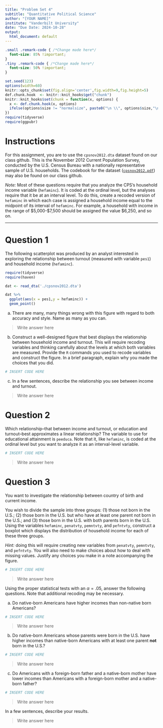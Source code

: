 ```yaml
---
title: "Problem Set 4"
subtitle: "Quantitative Political Science"
author: "[YOUR NAME]"
institute: "Vanderbilt University"
date: "Due Date: 2024-10-28"
output:
  html_document: default
---
```


```css
.small .remark-code { /*Change made here*/
  font-size: 85% !important;
}
.tiny .remark-code { /*Change made here*/
  font-size: 50% !important;
}
```

```r
set.seed(123)
options(width=60)
knitr::opts_chunk$set(fig.align='center',fig.width=9,fig.height=5)
def.chunk.hook  <- knitr::knit_hooks$get("chunk")
knitr::knit_hooks$set(chunk = function(x, options) {
  x <- def.chunk.hook(x, options)
  ifelse(options$size != "normalsize", paste0("\n \\", options$size,"\n\n", x, "\n\n \\normalsize"), x)
})
require(tidyverse)
require(ggpubr)
```

# Instructions


For this assignment, you are to use the `cpsnov2012.dta` dataset found on our class github. This is the November 2012 Current Population Survey, conducted by the U.S. Census Bureau with a nationally representative sample of U.S. households. The codebook for the dataset ([`cpsnov2012.pdf`](https://www2.census.gov/programs-surveys/cps/techdocs/cpsmar12.pdf)) may also be found on our class github.

*Note:* Most of these questions require that you analyze the CPS's household income variable (`hefaminc`). It is coded at the ordinal level, but the analyses require that it be at an interval level. To do this, create a recoded version of `hefaminc` in which each case is assigned a household income equal to the midpoint of its interval of `hefaminc`. For example, a household with income in the range of $5,000-$7,500 should be assigned the value $6,250, and so on.


---

# Question 1

The following scatterplot was produced by an analyst interested in exploring the relationship between turnout (measured with variable `pes1`) and household income (`hefaminc`).

```r
require(tidyverse)
require(haven)

dat <- read_dta('./cpsnov2012.dta')

dat %>%
  ggplot(aes(x = pes1,y = hefaminc)) + 
  geom_point()

```

  a. There are many, many things wrong with this figure with regard to both accuracy and style. Name as many as you can.

> Write answer here

  b. Construct a well-designed figure that best displays the relationship between household income and turnout. This will require recoding variables and thinking carefully about the levels at which both variables are measured. Provide the `R` commands you used to recode variables and construct the figure. In a brief paragraph, explain why you made the choices that you did.

```r
# INSERT CODE HERE
```

  c. In a few sentences, describe the relationship you see between income and turnout.

> Write answer here

# Question 2

Which relationship--that between income and turnout, or education and turnout--best approximates a linear relationship? The variable to use for educational attainment is `peeduca`. Note that it, like `hefaminc`, is coded at the ordinal level but you want to analyze it as an interval-level variable.

```r
# INSERT CODE HERE
```

> Write answer here

# Question 3

You want to investigate the relationship between country of birth and current income.

You wish to divide the sample into three groups: (1) those not born in the U.S.; (2) those born in the U.S. but who have at least one parent not born in the U.S.; and (3) those born in the U.S. with both parents born in the U.S. Using the variables `hefaminc`, `penatvty`, `pemntvty`, and `pefntvty`, construct a boxplot which displays the distribution of household income for each of these three groups.

*Hint:* doing this will require creating new variables from `penatvty`, `pemntvty`, and `pefntvty`. You will also need to make choices about how to deal with missing values. Justify any choices you make in a note accompanying the figure.

```r
# INSERT CODE HERE
```

> Write answer here

Using the proper statistical tests with an $\alpha =.05$, answer the following questions. Note that additional recoding may be necessary.

  a. Do native-born Americans have higher incomes than non-native born Americans?

```r
# INSERT CODE HERE
```

> Write answer here

  b. Do native-born Americans whose parents were born in the U.S. have higher incomes than native-born Americans with at least one parent **not** born in the U.S.?
```r
# INSERT CODE HERE
```

> Write answer here

  c. Do Americans with a foreign-born father and a native-born mother have lower incomes than Americans with a foreign-born mother and a native-born father?

```r
# INSERT CODE HERE
```

> Write answer here

In a few sentences, describe your results.

> Write answer here

